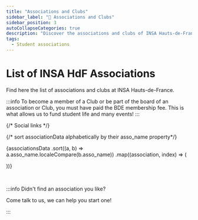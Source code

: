 ```yaml
---
title: "Associations and Clubs"
sidebar_label: "🌳 Associations and Clubs"
sidebar_position: 3
autoCollapseCategories: true
description: "Discover the associations and clubs of INSA Hauts-de-France: sports, culture, engagement and more!"
tags:
  - Student associations
---
```



# List of INSA HdF Associations

Find here the list of associations and clubs at INSA Hauts-de-France.

:::info
To become a member of a Club or be part of the board of an association or Club, you must have paid the BDE membership fee. This is what allows us to fund student life and many events!
:::

{/* Social links */}

<div style={{
    display: 'flex',
    flexDirection: 'row',
    justifyContent: 'stretch',
    flexWrap: 'wrap',
    gap: '20px',
  }}>
{/* sort associationData alphabetically by their asso_name property*/}

{associationsData
.sort((a, b) => a.asso_name.localeCompare(b.asso_name))
.map((association, index) => (

<AssociationCard
  key={index}
  asso_name={association.asso_name}
  asso_logo={association.asso_logo}
  asso_type={association.asso_type}
  asso_description_short={association.asso_description_short}
  asso_page_lien={association.asso_page_lien}
  asso_lien_instagram={association.asso_lien_instagram}
  asso_lien_site={association.asso_lien_site}
  asso_lien_discord={association.asso_lien_discord}
  asso_lien_linkedin={association.asso_lien_linkedin}
  asso_lien_spotify={association.asso_lien_spotify}
  asso_lien_mail={association.asso_lien_mail}
/>
))}

</div>

<br />

:::info Didn't find an association you like?

Come talk to us, we can help you start one!

:::
